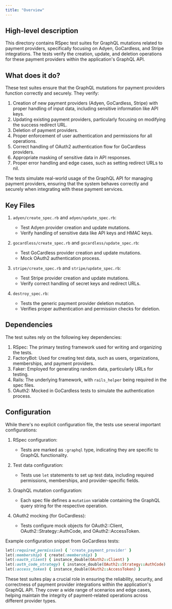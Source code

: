 ```yaml
---
title: "Overview"
---
```


## High-level description
This directory contains RSpec test suites for GraphQL mutations related to payment providers, specifically focusing on Adyen, GoCardless, and Stripe integrations. The tests verify the creation, update, and deletion operations for these payment providers within the application's GraphQL API.

## What does it do?
These test suites ensure that the GraphQL mutations for payment providers function correctly and securely. They verify:

1. Creation of new payment providers (Adyen, GoCardless, Stripe) with proper handling of input data, including sensitive information like API keys.
2. Updating existing payment providers, particularly focusing on modifying the success redirect URL.
3. Deletion of payment providers.
4. Proper enforcement of user authentication and permissions for all operations.
5. Correct handling of OAuth2 authentication flow for GoCardless providers.
6. Appropriate masking of sensitive data in API responses.
7. Proper error handling and edge cases, such as setting redirect URLs to nil.

The tests simulate real-world usage of the GraphQL API for managing payment providers, ensuring that the system behaves correctly and securely when integrating with these payment services.

## Key Files

1. `adyen/create_spec.rb` and `adyen/update_spec.rb`:
   - Test Adyen provider creation and update mutations.
   - Verify handling of sensitive data like API keys and HMAC keys.

2. `gocardless/create_spec.rb` and `gocardless/update_spec.rb`:
   - Test GoCardless provider creation and update mutations.
   - Mock OAuth2 authentication process.

3. `stripe/create_spec.rb` and `stripe/update_spec.rb`:
   - Test Stripe provider creation and update mutations.
   - Verify correct handling of secret keys and redirect URLs.

4. `destroy_spec.rb`:
   - Tests the generic payment provider deletion mutation.
   - Verifies proper authentication and permission checks for deletion.

## Dependencies
The test suites rely on the following key dependencies:

1. RSpec: The primary testing framework used for writing and organizing the tests.
2. FactoryBot: Used for creating test data, such as users, organizations, memberships, and payment providers.
3. Faker: Employed for generating random data, particularly URLs for testing.
4. Rails: The underlying framework, with `rails_helper` being required in the spec files.
5. OAuth2: Mocked in GoCardless tests to simulate the authentication process.

## Configuration
While there's no explicit configuration file, the tests use several important configurations:

1. RSpec configuration:
   - Tests are marked as `:graphql` type, indicating they are specific to GraphQL functionality.

2. Test data configuration:
   - Tests use `let` statements to set up test data, including required permissions, memberships, and provider-specific fields.

3. GraphQL mutation configuration:
   - Each spec file defines a `mutation` variable containing the GraphQL query string for the respective operation.

4. OAuth2 mocking (for GoCardless):
   - Tests configure mock objects for OAuth2::Client, OAuth2::Strategy::AuthCode, and OAuth2::AccessToken.

Example configuration snippet from GoCardless tests:

```ruby
let(:required_permission) { 'create_payment_provider' }
let(:membership) { create(:membership) }
let(:oauth_client) { instance_double(OAuth2::Client) }
let(:auth_code_strategy) { instance_double(OAuth2::Strategy::AuthCode) }
let(:access_token) { instance_double(OAuth2::AccessToken) }
```

These test suites play a crucial role in ensuring the reliability, security, and correctness of payment provider integrations within the application's GraphQL API. They cover a wide range of scenarios and edge cases, helping maintain the integrity of payment-related operations across different provider types.